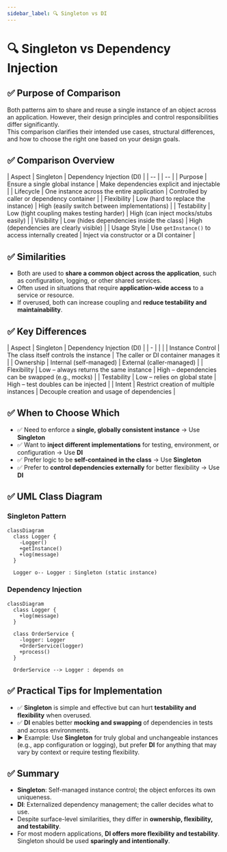 ```yaml
---
sidebar_label: 🔍 Singleton vs DI
---
```


# 🔍 Singleton vs Dependency Injection

## ✅ Purpose of Comparison

Both patterns aim to share and reuse a single instance of an object across an application. However, their design principles and control responsibilities differ significantly.  
This comparison clarifies their intended use cases, structural differences, and how to choose the right one based on your design goals.

## ✅ Comparison Overview

| Aspect | Singleton | Dependency Injection (DI) |
| -- | | -- |
| Purpose | Ensure a single global instance | Make dependencies explicit and injectable |
| Lifecycle | One instance across the entire application | Controlled by caller or dependency container |
| Flexibility | Low (hard to replace the instance) | High (easily switch between implementations) |
| Testability | Low (tight coupling makes testing harder) | High (can inject mocks/stubs easily) |
| Visibility | Low (hides dependencies inside the class) | High (dependencies are clearly visible) |
| Usage Style | Use `getInstance()` to access internally created | Inject via constructor or a DI container |

## ✅ Similarities

- Both are used to **share a common object across the application**, such as configuration, logging, or other shared services.
- Often used in situations that require **application-wide access** to a service or resource.
- If overused, both can increase coupling and **reduce testability and maintainability**.

## ✅ Key Differences

| Aspect | Singleton | Dependency Injection (DI) |
| - | | |
| Instance Control | The class itself controls the instance | The caller or DI container manages it |
| Ownership | Internal (self-managed) | External (caller-managed) |
| Flexibility | Low – always returns the same instance | High – dependencies can be swapped (e.g., mocks) |
| Testability | Low – relies on global state | High – test doubles can be injected |
| Intent | Restrict creation of multiple instances | Decouple creation and usage of dependencies |

## ✅ When to Choose Which

- ✅ Need to enforce a **single, globally consistent instance** → Use **Singleton**
- ✅ Want to **inject different implementations** for testing, environment, or configuration → Use **DI**
- ✅ Prefer logic to be **self-contained in the class** → Use **Singleton**
- ✅ Prefer to **control dependencies externally** for better flexibility → Use **DI**

## ✅ UML Class Diagram

### Singleton Pattern

```mermaid
classDiagram
  class Logger {
    -Logger()
    +getInstance()
    +log(message)
  }

  Logger o-- Logger : Singleton (static instance)
```

### Dependency Injection

```mermaid
classDiagram
  class Logger {
    +log(message)
  }

  class OrderService {
    -logger: Logger
    +OrderService(logger)
    +process()
  }

  OrderService --> Logger : depends on
```

## ✅ Practical Tips for Implementation

- ✅ **Singleton** is simple and effective but can hurt **testability and flexibility** when overused.
- ✅ **DI** enables better **mocking and swapping** of dependencies in tests and across environments.
- ▶️ Example: Use **Singleton** for truly global and unchangeable instances (e.g., app configuration or logging), but prefer **DI** for anything that may vary by context or require testing flexibility.

## ✅ Summary

- **Singleton**: Self-managed instance control; the object enforces its own uniqueness.
- **DI**: Externalized dependency management; the caller decides what to use.
- Despite surface-level similarities, they differ in **ownership, flexibility, and testability**.
- For most modern applications, **DI offers more flexibility and testability**. Singleton should be used **sparingly and intentionally**.

